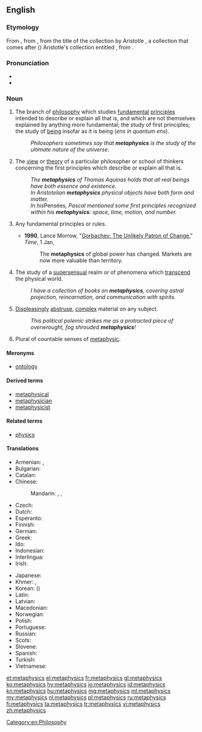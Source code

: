 ==English==
{{wikipedia}}

===Etymology===
From {{etyl|la|en}} {{term|lang=la|metaphysica}}, from {{etyl|gkm|en}} {{term|sc=polytonic|μεταφυσικά|tr=metaphusika|lang=gkm}}, from the title of the collection by Aristotle {{term||μετὰ τὰ φυσικά}}, a collection that comes after ({{term|lang=grc|μετά|tr=meta}}) Aristotle's collection entitled {{term||τὰ φυσικά}}, from {{term|φυσικός||natural|tr=phusikos|lang=grc}}.

===Pronunciation===
* {{IPA|/mɛtəˈfɪzɪks/}}
* {{enPR|mĕ'təfĭziks}}

===Noun===
{{en-noun|metaphysics|-}}

# {{context|philosophy|uncountable|lang=en}} The branch of [[philosophy]] which studies [[fundamental]] [[principles]] intended to describe or explain all that is, and which are not themselves explained by anything more fundamental; the study of first principles; the study of [[being]] insofar as it is being (''ens in quantum ens'').
#: ''Philosophers sometimes say that '''metaphysics''' is the study of the ultimate nature of the universe.''
# {{context|philosophy|countable|lang=en}} The [[view]] or [[theory]] of a particular philosopher or school of thinkers concerning the first principles which describe or explain all that is.
#: ''The '''metaphysics''' of Thomas Aquinas holds that all real beings have both essence and existence.''
#: ''In Aristotelian '''metaphysics''' physical objects have both form and matter.''
#: ''In his ''Pensées'', Pascal mentioned some first principles recognized within his '''metaphysics''': space, time, motion, and number.''
# {{context|uncountable|by extension from the philosophical sense|lang=en}} Any fundamental principles or rules.
#* '''1990''', Lance Morrow, "[http://www.time.com/time/magazine/article/0,9171,969082,00.html Gorbachev: The Unlikely Patron of Change]," ''Time'', 1 Jan,
#*: The '''metaphysics''' of global power has changed. Markets are now more valuable than territory.
# {{context|uncountable|lang=en}} The study of a [[supersensual]] realm or of phenomena which [[transcend]] the physical world.
#: ''I have a collection of books on '''metaphysics''', covering astral projection, reincarnation, and communication with spirits.''
# {{context|uncountable|lang=en}} [[displeasing|Displeasing]]ly [[abstruse]], [[complex]] material on any subject.
#: ''This political polemic strikes me as a protracted piece of overwrought, fog shrouded '''metaphysics'''!''
# {{context|countable|lang=en}} Plural of countable senses of [[metaphysic]].

====Meronyms====
* [[ontology]]

====Derived terms====
* [[metaphysical]]
* [[metaphysician]]
* [[metaphysicist]]

====Related terms====
* [[physics]]

====Translations====
{{trans-top|branch of philosophy that studies first principles}}
* Armenian: {{t-|hy|բնազանցություն}}, {{t-|hy|մետաֆիզիկա}}
* Bulgarian: {{t+|bg|метафизика|f|tr=metafízika|sc=Cyrl}}
* Catalan: {{t|ca|metafísica|f}}
* Chinese:
*: Mandarin: {{t|cmn|形而上學|sc=Hani}}, {{t|cmn|形而上学|tr=xíng'érshàngxué|sc=Hani}}, {{t|cmn|形上|tr=xíngshàng|sc=Hani}}
* Czech: {{t+|cs|metafyzika|f}}
* Dutch: {{t+|nl|metafysica}}
* Esperanto: {{t|eo|metafiziko}}
* Finnish: {{t+|fi|metafysiikka}}
* German: {{t+|de|Metaphysik|f}}
* Greek: {{t+|el|μεταφυσική|f|tr=metafysikí|sc=Grek}}
* Ido: {{t+|io|metafiziko}}
* Indonesian: {{t+|id|metafisika}}
* Interlingua: {{t|ia|metaphysica}}
* Irish: {{t-|ga|meitifisic|f}}
{{trans-mid}}
* Japanese: {{t-|ja|形而上学|tr=けいじじょうがく, keijijōgaku|sc=Jpan}}
* Khmer: {{t-|km|បរមត្ថវិជ្ជា|tr=pakrakmat vityea|sc=Khmr}}, {{t-|km|អស្តិរូបវិជ្ជា|sc=Khmr|tr=ɑhsdə ruup viccie}}
* Korean: {{t-|ko|형이상학|tr=hyeong-isanghak|sc=Kore}} ({{t+|ko|形而上學|sc=Kore}})
* Latin: {{t-|la|metaphysica|f}}
* Latvian: {{t-|lv|metafizika|f}}
* Macedonian: {{t-|mk|метафизика|f|tr=metafízika}}
* Norwegian: {{t-|no|metafysikk}}
* Polish: {{t-|pl|metafizyka|f}}
* Portuguese: {{t+|pt|metafísica|f}}
* Russian: {{t+|ru|метафизика|f|tr=metafízika|alt=метафи́зика}}
* Scots: {{t|sco|metapheisics}}
* Slovene: {{t+|sl|metafizika|f}}
* Spanish: {{t+|es|metafísica|f}}
* Turkish: {{t+|tr|metafizik}}
* Vietnamese: {{t+|vi|siêu hình học}}
{{trans-bottom}}

[[Category:en:Philosophy]]

[[et:metaphysics]]
[[el:metaphysics]]
[[fr:metaphysics]]
[[gl:metaphysics]]
[[ko:metaphysics]]
[[hy:metaphysics]]
[[io:metaphysics]]
[[id:metaphysics]]
[[kn:metaphysics]]
[[hu:metaphysics]]
[[mg:metaphysics]]
[[ml:metaphysics]]
[[my:metaphysics]]
[[nl:metaphysics]]
[[pl:metaphysics]]
[[ru:metaphysics]]
[[fi:metaphysics]]
[[ta:metaphysics]]
[[tr:metaphysics]]
[[vi:metaphysics]]
[[zh:metaphysics]]